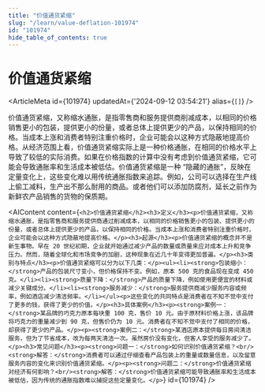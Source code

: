 ```yaml
---
title: "价值通货紧缩"
slug: "/learn/value-deflation-101974"
id: "101974"
hide_table_of_contents: true
---
```



# 价值通货紧缩

<ArticleMeta id={101974} updatedAt={'2024-09-12 03:54:21'} alias={`[]`} />
<div className='border-solid border-b border-t-0 my-4 border-[var(--ifm-color-gray-300)]' />

价值通货紧缩，又称缩水通胀，是指零售商和服务提供商削减成本，以相同的价格销售更小的包装，提供更小的份量，或者总体上提供更少的产品，以保持相同的价格。当成本上涨和消费者特别注重价格时，企业可能会以这种方式隐蔽地提高价格。从经济范围上看，价值通货紧缩实际上是一种价格通胀，在相同的价格水平上导致了较低的实际消费。如果在价格指数的计算中没有考虑到价值通货紧缩，它可能会导致通胀率和生活成本被低估。价值通货紧缩是一种 “隐藏的通胀”，反映在定量变化上，这些变化难以用传统通胀指数来追踪。例如，公司可以选择在生产线上偷工减料，生产出不那么耐用的商品。或者他们可以添加防腐剂，延长之前作为新鲜农产品销售的货物的保质期。

<AIContent content={`<h2>价值通货紧缩</h2><h3>定义</h3><p>价值通货紧缩，又称缩水通胀，是指零售商和服务提供商通过削减成本，以相同的价格销售更小的包装、提供更小的份量，或者总体上提供更少的产品，以保持相同的价格。当成本上涨和消费者特别注重价格时，企业可能会以这种方式隐蔽地提高价格。</p><h3>起源</h3><p>价值通货紧缩的概念并不是新生事物。早在 20 世纪初期，企业就开始通过减少产品的数量或质量来应对成本上升和竞争压力。然而，随着全球化和市场竞争的加剧，这种现象在近几十年变得更加普遍。</p><h3>类别与特点</h3><p>价值通货紧缩可以分为以下几类：</p><ul><li><strong>包装缩小：</strong>产品的包装尺寸变小，但价格保持不变。例如，原本 500 克的食品现在变成 450 克。</li><li><strong>质量下降：</strong>产品的质量下降，例如使用更便宜的材料或减少关键成分。</li><li><strong>服务减少：</strong>服务提供商减少服务内容或频率，例如酒店减少清洁频率。</li></ul><p>这些变化的共同特点是消费者在不知不觉中支付了更多的钱，获得了更少的价值。</p><h3>具体案例</h3><p><strong>案例一：</strong>某品牌的巧克力原本每块重 100 克，售价 10 元。由于原材料价格上涨，该品牌将巧克力的重量减少到 90 克，但售价仍为 10 元。消费者在不知不觉中支付了相同的价格，却获得了更少的产品。</p><p><strong>案例二：</strong>某酒店原本提供每日房间清洁服务，但为了节省成本，改为每两天清洁一次。虽然房价没有变化，但客人享受的服务减少了。</p><h3>常见问题</h3><p><strong>问题一：</strong>如何识别价值通货紧缩？<br/><strong>解答：</strong>消费者可以通过仔细查看产品包装上的重量或数量信息，以及留意服务内容的变化来识别价值通货紧缩。</p><p><strong>问题二：</strong>价值通货紧缩对经济有何影响？<br/><strong>解答：</strong>价值通货紧缩可能导致通胀率和生活成本被低估，因为传统的通胀指数难以捕捉这些定量变化。</p>`} id={101974} />
